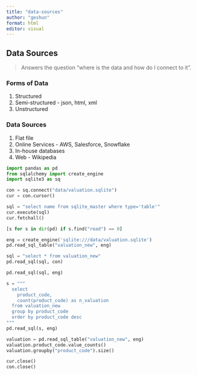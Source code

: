 ```yaml
---
title: "data-sources"
author: "geshun"
format: html
editor: visual
---
```


## Data Sources

> Answers the question "where is the data and how do I connect to it".

### Forms of Data

1.  Structured
2.  Semi-structured - json, html, xml
3.  Unstructured

### Data Sources

1.  Flat file
2.  Online Services - AWS, Salesforce, Snowflake
3.  In-house databases
4.  Web - Wikipedia

```python
import pandas as pd
from sqlalchemy import create_engine
import sqlite3 as sq
```

```python
con = sq.connect("data/valuation.sqlite")
cur = con.cursor()
```

```python
sql = "select name from sqlite_master where type='table'"
cur.execute(sql)
cur.fetchall()
```

```python
[s for s in dir(pd) if s.find("read") == 0]
```

```python
eng = create_engine('sqlite:///data/valuation.sqlite')
pd.read_sql_table("valuation_new", eng)
```

```python
sql = "select * from valuation_new"
pd.read_sql(sql, con)
```

```python
pd.read_sql(sql, eng)
```

```python
s = """
  select 
    product_code, 
    count(product_code) as n_valuation
  from valuation_new 
  group by product_code
  order by product_code desc
"""
pd.read_sql(s, eng)
```

```python
valuation = pd.read_sql_table("valuation_new", eng)
valuation.product_code.value_counts()
valuation.groupby("product_code").size()
```

```python
cur.close()
con.close()
```
